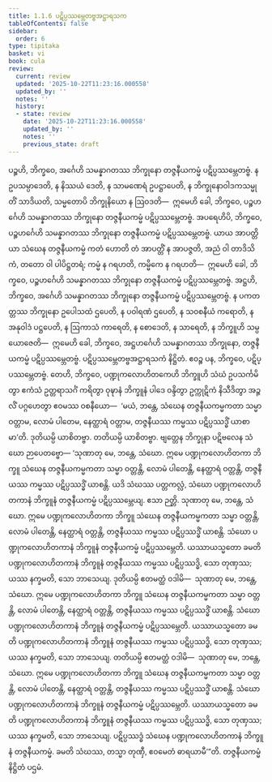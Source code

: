 ```yaml
---
title: 1.1.6 ပဋိပ္ပဿမ္ဘေတဗ္ဗအဋ္ဌာရသက
tableOfContents: false
sidebar:
  order: 6
type: tipitaka
basket: vi
book: cula
review:
  current: review
  updated: '2025-10-22T11:23:16.000558'
  updated_by: ''
  notes: ''
  history:
  - state: review
    date: '2025-10-22T11:23:16.000558'
    updated_by: ''
    notes: ''
    previous_state: draft
---
```



<ReviewStatus review={frontmatter.review} showDetails={true} />

<HypothesisAnnotation frontmatter={frontmatter} />

<DynamicBreadcrumb />

<Division number="9" book="cula" e="ch" v="4" p="11">

<Paragraph number="50" book="cula">
ပဉ္စဟိ, ဘိက္ခဝေ, အင်္ဂေဟိ သမန္နာဂတဿ ဘိက္ခုနော တဇ္ဇနီယကမ္မံ ပဋိပ္ပဿမ္ဘေတဗ္ဗံ. န ဥပသမ္ပာဒေတိ, န နိဿယံ ဒေတိ, န သာမဏေရံ ဥပဋ္ဌာပေတိ, န ဘိက္ခုနောဝါဒကသမ္မုတိံ သာဒိယတိ, သမ္မတောပိ ဘိက္ခုနိယော န ဩဝဒတိ—  ဣမေဟိ ခေါ, ဘိက္ခဝေ, ပဉ္စဟင်္ဂေဟိ သမန္နာဂတဿ ဘိက္ခုနော တဇ္ဇနီယကမ္မံ ပဋိပ္ပဿမ္ဘေတဗ္ဗံ.
</Paragraph>

<Paragraph number="51" book="cula">
အပရေဟိပိ, ဘိက္ခဝေ, ပဉ္စဟင်္ဂေဟိ သမန္နာဂတဿ ဘိက္ခုနော တဇ္ဇနီယကမ္မံ ပဋိပ္ပဿမ္ဘေတဗ္ဗံ. ယာယ အာပတ္တိယာ သံဃေန တဇ္ဇနီယကမ္မံ ကတံ ဟောတိ တံ အာပတ္တိံ န အာပဇ္ဇတိ, အညံ ဝါ တာဒိသိကံ, တတော ဝါ ပါပိဋ္ဌတရံ; ကမ္မံ န ဂရဟတိ, ကမ္မိကေ န ဂရဟတိ—  ဣမေဟိ ခေါ, ဘိက္ခဝေ, ပဉ္စဟင်္ဂေဟိ သမန္နာဂတဿ ဘိက္ခုနော တဇ္ဇနီယကမ္မံ ပဋိပ္ပဿမ္ဘေတဗ္ဗံ.
</Paragraph>

<Paragraph number="52" book="cula">
အဋ္ဌဟိ, ဘိက္ခဝေ, အင်္ဂေဟိ သမန္နာဂတဿ ဘိက္ခုနော တဇ္ဇနီယကမ္မံ ပဋိပ္ပဿမ္ဘေတဗ္ဗံ. န ပကတတ္တဿ ဘိက္ခုနော ဥပေါသထံ ဌပေတိ, န ပဝါရဏံ ဌပေတိ, န သဝစနီယံ ကရောတိ, န အနုဝါဒံ ပဋ္ဌပေတိ, န ဩကာသံ ကာရေတိ, န စောဒေတိ, န သာရေတိ, န ဘိက္ခူဟိ သမ္ပယောဇေတိ—  ဣမေဟိ ခေါ, ဘိက္ခဝေ, အဋ္ဌဟင်္ဂေဟိ သမန္နာဂတဿ ဘိက္ခုနော, တဇ္ဇနီယကမ္မံ ပဋိပ္ပဿမ္ဘေတဗ္ဗံ.

</Paragraph>
</Division>

<Paragraph number="53" type="center" book="cula">
ပဋိပ္ပဿမ္ဘေတဗ္ဗအဋ္ဌာရသကံ နိဋ္ဌိတံ.


</Paragraph>

<Division number="10" book="cula" e="ch" v="4" p="12">

<Paragraph number="54" book="cula">
ဧဝဉ္စ ပန, ဘိက္ခဝေ, ပဋိပ္ပဿမ္ဘေတဗ္ဗံ. တေဟိ, ဘိက္ခဝေ, ပဏ္ဍုကလောဟိတကေဟိ ဘိက္ခူဟိ သံဃံ ဥပသင်္ကမိတွာ ဧကံသံ ဥတ္တရာသင်္ဂံ ကရိတွာ ဝုဍ္ဎာနံ ဘိက္ခူနံ ပါဒေ ဝန္ဒိတွာ ဥက္ကုဋိကံ နိသီဒိတွာ အဉ္ဇလိံ ပဂ္ဂဟေတွာ ဧဝမဿ ဝစနီယော—  ‘မယံ, ဘန္တေ, သံဃေန တဇ္ဇနီယကမ္မကတာ သမ္မာ ဝတ္တာမ, လောမံ ပါတေမ, နေတ္ထာရံ ဝတ္တာမ, တဇ္ဇနီယဿ ကမ္မဿ ပဋိပ္ပဿဒ္ဓိံ ယာစာမာ’တိ. ဒုတိယမ္ပိ ယာစိတဗ္ဗာ. တတိယမ္ပိ ယာစိတဗ္ဗာ. ဗျတ္တေန ဘိက္ခုနာ ပဋိဗလေန သံဃော ဉာပေတဗ္ဗော—
</Paragraph>

<Paragraph number="55" book="cula">
‘သုဏာတု မေ, ဘန္တေ, သံဃော. ဣမေ ပဏ္ဍုကလောဟိတကာ ဘိက္ခူ သံဃေန တဇ္ဇနီယကမ္မကတာ သမ္မာ ဝတ္တန္တိ, လောမံ ပါတေန္တိ, နေတ္ထာရံ ဝတ္တန္တိ, တဇ္ဇနီယဿ ကမ္မဿ ပဋိပ္ပဿဒ္ဓိံ ယာစန္တိ. ယဒိ သံဃဿ ပတ္တကလ္လံ, သံဃော ပဏ္ဍုကလောဟိတကာနံ ဘိက္ခူနံ တဇ္ဇနီယကမ္မံ ပဋိပ္ပဿမ္ဘေယျ. ဧသာ ဉတ္တိ.
</Paragraph>

<Paragraph number="56" book="cula">
သုဏာတု မေ, ဘန္တေ, သံဃော. ဣမေ ပဏ္ဍုကလောဟိတကာ ဘိက္ခူ သံဃေန တဇ္ဇနီယကမ္မကတာ သမ္မာ ဝတ္တန္တိ, လောမံ ပါတေန္တိ, နေတ္ထာရံ ဝတ္တန္တိ, တဇ္ဇနီယဿ ကမ္မဿ ပဋိပ္ပဿဒ္ဓိံ ယာစန္တိ. သံဃော ပဏ္ဍုကလောဟိတကာနံ ဘိက္ခူနံ တဇ္ဇနီယကမ္မံ ပဋိပ္ပဿမ္ဘေတိ. ယဿာယသ္မတော ခမတိ ပဏ္ဍုကလောဟိတကာနံ ဘိက္ခူနံ တဇ္ဇနီယဿ ကမ္မဿ ပဋိပ္ပဿဒ္ဓိ, သော တုဏှဿ; ယဿ နက္ခမတိ, သော ဘာသေယျ.
</Paragraph>

<Paragraph number="57" book="cula">
ဒုတိယမ္ပိ ဧတမတ္ထံ ဝဒါမိ—  သုဏာတု မေ, ဘန္တေ, သံဃော. ဣမေ ပဏ္ဍုကလောဟိတကာ ဘိက္ခူ သံဃေန တဇ္ဇနီယကမ္မကတာ သမ္မာ ဝတ္တန္တိ, လောမံ ပါတေန္တိ, နေတ္ထာရံ ဝတ္တန္တိ, တဇ္ဇနီယဿ ကမ္မဿ ပဋိပ္ပဿဒ္ဓိံ ယာစန္တိ. သံဃော ပဏ္ဍုကလောဟိတကာနံ ဘိက္ခူနံ တဇ္ဇနီယကမ္မံ ပဋိပ္ပဿမ္ဘေတိ. ယဿာယသ္မတော ခမတိ ပဏ္ဍုကလောဟိတကာနံ ဘိက္ခူနံ တဇ္ဇနီယဿ ကမ္မဿ ပဋိပ္ပဿဒ္ဓိ, သော တုဏှဿ; ယဿ နက္ခမတိ, သော ဘာသေယျ.
</Paragraph>

<Paragraph number="58" book="cula">
တတိယမ္ပိ ဧတမတ္ထံ ဝဒါမိ—  သုဏာတု မေ, ဘန္တေ, သံဃော. ဣမေ ပဏ္ဍုကလောဟိတကာ ဘိက္ခူ သံဃေန တဇ္ဇနီယကမ္မကတာ သမ္မာ ဝတ္တန္တိ, လောမံ ပါတေန္တိ, နေတ္ထာရံ ဝတ္တန္တိ, တဇ္ဇနီယဿ ကမ္မဿ ပဋိပ္ပဿဒ္ဓိံ ယာစန္တိ. သံဃော ပဏ္ဍုကလောဟိတကာနံ ဘိက္ခူနံ တဇ္ဇနီယကမ္မံ ပဋိပ္ပဿမ္ဘေတိ. ယဿာယသ္မတော ခမတိ ပဏ္ဍုကလောဟိတကာနံ ဘိက္ခူနံ တဇ္ဇနီယဿ ကမ္မဿ ပဋိပ္ပဿဒ္ဓိ, သော တုဏှဿ; ယဿ နက္ခမတိ, သော ဘာသေယျ.
</Paragraph>

<Paragraph number="59" book="cula">
ပဋိပ္ပဿဒ္ဓံ သံဃေန ပဏ္ဍုကလောဟိတကာနံ ဘိက္ခူနံ တဇ္ဇနီယကမ္မံ. ခမတိ သံဃဿ, တသ္မာ တုဏှီ, ဧဝမေတံ ဓာရယာမီ’”တိ.

</Paragraph>
</Division>

<Paragraph number="60" type="center" book="cula">
တဇ္ဇနီယကမ္မံ နိဋ္ဌိတံ ပဌမံ.
</Paragraph>
